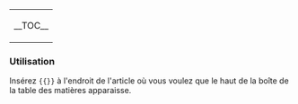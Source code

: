 {|style="clear:right; float:right;"
|style="background: none; border:0px;"|
__TOC__
|}<noinclude>

=== Utilisation ===
Insérez <code>&#123;&#123;{{BASEPAGENAME}}&#125;&#125;</code> à l'endroit de l'article où vous voulez que le haut de la boîte de la table des matières apparaisse.
</noinclude>